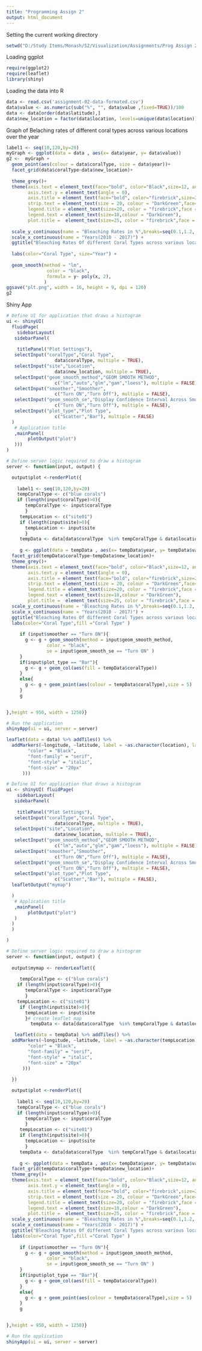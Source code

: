 ---
title: "Programming Assign 2"
output: html_document
---


Setting the current working directory
```{R}
setwd("D:/Study Items/Monash/S2/Visualization/Assignments/Prog Assign 2 - R/")
```

Loading ggplot
```{R}
require(ggplot2)
require(leaflet)
library(shiny)
```

Loading the data into R
```{R}
data <- read.csv('assignment-02-data-formated.csv')
data$value <- as.numeric(sub("%", "", data$value ,fixed=TRUE))/100
data <- data[order(data$latitude),]
data$new_location = factor(data$location, levels=unique(data$location))
```

Graph of Belaching rates of different coral types across various locations over the year

```{R, fig.width=20, fig.height=12}
label1 <- seq(10,120,by=20)
myGraph <- ggplot(data = data , aes(x= data$year, y= data$value)) 
g2 <-  myGraph + 
  geom_point(aes(colour = data$coralType, size = data$year))+
  facet_grid(data$coralType~data$new_location)+ 
  
  theme_grey()+ 
  theme(axis.text = element_text(face="bold", color="Black",size=12, angle=45),
        axis.text.y = element_text(angle = 0), 
        axis.title = element_text(face="bold", color="firebrick",size=20),
        strip.text = element_text(size = 20, colour = "DarkGreen",face="bold"),
        legend.title = element_text(size=20, color = "firebrick",face = "bold"), 
        legend.text = element_text(size=18,colour = "DarkGreen"),
        plot.title =  element_text(size=25, color = "firebrick",face = "bold",hjust = .5)) + 
  
  scale_y_continuous(name = "Bleaching Rates in %",breaks=seq(0.1,1.2,.2),labels = label1)+
  scale_x_continuous(name = "Years(2010 - 2017)") + 
  ggtitle("Bleaching Rates Of different Coral Types across various locations over the year")+
  
  labs(color="Coral Type", size="Year") +  
  
  geom_smooth(method = "lm",
               color = "black",
               formula = y~ poly(x, 2),
              )
ggsave("plt.png", width = 16, height = 9, dpi = 120)
g2
```

Shiny App

```{R, fig.width=20, fig.height=12}

# Define UI for application that draws a histogram
ui <- shinyUI(
  fluidPage(
    sidebarLayout(
   sidebarPanel(
  
    titlePanel("Plot Settings"),
   selectInput("coralType","Coral Type",
                  data$coralType, multiple = TRUE),
   selectInput("site","Location",
                  data$new_location, multiple = TRUE),
   selectInput("geom_smooth_method","GEOM SMOOTH METHOD",
                  c("lm","auto","glm","gam","loess"), multiple = FALSE),
   selectInput("smoother","Smoother",
                  c("Turn ON","Turn Off"), multiple = FALSE),
   selectInput("geom_smooth_se","Display Confidence Interval Across Smoother",
                  c("Turn ON","Turn Off"), multiple = FALSE),
   selectInput("plot_type","Plot Type",
                  c("Scatter","Bar"), multiple = FALSE)
  )
   # Application title
   ,mainPanel(
        plotOutput("plot")
   )))
)

# Define server logic required to draw a histogram
server <- function(input, output) {

  output$plot <-renderPlot({
    
    label1 <- seq(10,120,by=20)
    tempCoralType <- c("blue corals")
    if (length(input$coralType)>0){
       tempCoralType <- input$coralType
       }
     tempLocation <- c("site01")
     if (length(input$site)>0){
       tempLocation <- input$site
       }
     tempData <- data[data$coralType  %in% tempCoralType & data$location  %in% tempLocation ,]
     
     g <- ggplot(data = tempData , aes(x= tempData$year, y= tempData$value))+
  facet_grid(tempData$coralType~tempData$new_location)+ 
  theme_grey()+ 
  theme(axis.text = element_text(face="bold", color="Black",size=12, angle=45),
        axis.text.y = element_text(angle = 0), 
        axis.title = element_text(face="bold", color="firebrick",size=20),
        strip.text = element_text(size = 20, colour = "DarkGreen",face="bold"),
        legend.title = element_text(size=20, color = "firebrick",face = "bold"), 
        legend.text = element_text(size=18,colour = "DarkGreen"),
        plot.title =  element_text(size=25, color = "firebrick",face = "bold",hjust = .5)) + 
  scale_y_continuous(name = "Bleaching Rates in %",breaks=seq(0.1,1.2,.2),labels = label1)+
  scale_x_continuous(name = "Years(2010 - 2017)") + 
  ggtitle("Bleaching Rates Of different Coral Types across various locations over the year")+
  labs(color="Coral Type",fill ="Coral Type" )
  
     if (input$smoother == "Turn ON"){
       g <- g + geom_smooth(method = input$geom_smooth_method,
               color = "black",
               se = input$geom_smooth_se == "Turn ON" )
     }
     if(input$plot_type == "Bar"){
       g <- g + geom_col(aes(fill = tempData$coralType))
     }
     else{
       g <- g + geom_point(aes(colour = tempData$coralType),size = 5)
     }
     g

      
},height = 950, width = 1250)}

# Run the application 
shinyApp(ui = ui, server = server)
```
```{R}
leaflet(data = data) %>% addTiles() %>%
  addMarkers(~longitude, ~latitude, label = ~as.character(location), labelOptions = labelOptions(noHide = T, textOnly = TRUE,direction = "left",style = list(
        "color" = "Black",
        "font-family" = "serif",
        "font-style" = "italic",
        "font-size" = "20px"
      ))) 
```

```{R, fig.width=20, fig.height=12}

# Define UI for application that draws a histogram
ui <- shinyUI( fluidPage(
    sidebarLayout(
   sidebarPanel(
  
    titlePanel("Plot Settings"),
   selectInput("coralType","Coral Type",
                  data$coralType, multiple = TRUE),
   selectInput("site","Location",
                  data$new_location, multiple = TRUE),
   selectInput("geom_smooth_method","GEOM SMOOTH METHOD",
                  c("lm","auto","glm","gam","loess"), multiple = FALSE),
   selectInput("smoother","Smoother",
                  c("Turn ON","Turn Off"), multiple = FALSE),
   selectInput("geom_smooth_se","Display Confidence Interval Across Smoother",
                  c("Turn ON","Turn Off"), multiple = FALSE),
   selectInput("plot_type","Plot Type",
                  c("Scatter","Bar"), multiple = FALSE),
  leafletOutput("mymap")

  )
   # Application title
   ,mainPanel(
        plotOutput("plot")
   )
  )
  ) 

)

# Define server logic required to draw a histogram
server <- function(input, output) {
 
  output$mymap <- renderLeaflet({
   
     tempCoralType <- c("blue corals")
    if (length(input$coralType)>0){
       tempCoralType <- input$coralType
       }
    tempLocation <- c("site01")
     if (length(input$site)>0){
       tempLocation <- input$site
       }# create leaflet map
         tempData <- data[data$coralType  %in% tempCoralType & data$location  %in% tempLocation ,]

   leaflet(data = tempData) %>% addTiles() %>%
  addMarkers(~longitude, ~latitude, label = ~as.character(tempLocation), labelOptions = labelOptions(noHide = T, textOnly = TRUE,direction = "left",style = list(
        "color" = "Black",
        "font-family" = "serif",
        "font-style" = "italic",
        "font-size" = "20px"
      ))) 
  
  })

  output$plot <-renderPlot({
    
    label1 <- seq(10,120,by=20)
    tempCoralType <- c("blue corals")
    if (length(input$coralType)>0){
       tempCoralType <- input$coralType
       }
     tempLocation <- c("site01")
     if (length(input$site)>0){
       tempLocation <- input$site
       }
     tempData <- data[data$coralType  %in% tempCoralType & data$location  %in% tempLocation ,]
     
     g <- ggplot(data = tempData , aes(x= tempData$year, y= tempData$value))+
  facet_grid(tempData$coralType~tempData$new_location)+ 
  theme_grey()+ 
  theme(axis.text = element_text(face="bold", color="Black",size=12, angle=45),
        axis.text.y = element_text(angle = 0), 
        axis.title = element_text(face="bold", color="firebrick",size=20),
        strip.text = element_text(size = 20, colour = "DarkGreen",face="bold"),
        legend.title = element_text(size=20, color = "firebrick",face = "bold"), 
        legend.text = element_text(size=18,colour = "DarkGreen"),
        plot.title =  element_text(size=25, color = "firebrick",face = "bold",hjust = .5)) + 
  scale_y_continuous(name = "Bleaching Rates in %",breaks=seq(0.1,1.2,.2),labels = label1)+
  scale_x_continuous(name = "Years(2010 - 2017)") + 
  ggtitle("Bleaching Rates Of different Coral Types across various locations over the year")+
  labs(color="Coral Type",fill ="Coral Type" )
  
     if (input$smoother == "Turn ON"){
       g <- g + geom_smooth(method = input$geom_smooth_method,
               color = "black",
               se = input$geom_smooth_se == "Turn ON" )
     }
     if(input$plot_type == "Bar"){
       g <- g + geom_col(aes(fill = tempData$coralType))
     }
     else{
       g <- g + geom_point(aes(colour = tempData$coralType),size = 5)
     }
     g

      
},height = 950, width = 1250)}

# Run the application 
shinyApp(ui = ui, server = server)
```
